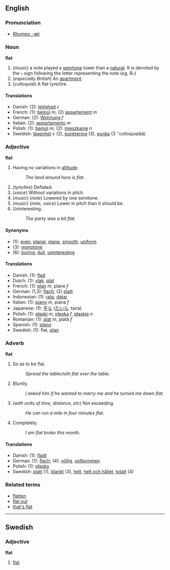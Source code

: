 ==English==
===Pronunciation===

*[[Rhymes:English:-æt|Rhymes: -æt]]

=== Noun===
'''flat'''

# (''music'') a note played a [[semitone]] lower than a [[natural]].  It is denoted by the &#9837; sign following the letter representing the note (''eg'', B&#9837;)
#(''especially British'') An [[apartment]].
#(''colloquial'') A flat tyre/tire.

====Translations====
*Danish: (2): [[lejlighed]] ''c''
*French: (1): [[bémol]] ''m''; (2) [[appartement]] ''m''
*German: (2): [[Wohnung]] ''f''
*Italian: (2): [[appartamento]] ''m''
*Polish: (1): [[bemol]] ''m''; (2): [[mieszkanie]] ''n''
*Swedish: [[lägenhet]] ''c'' (2), [[punktering]] (3), [[punka]] (3 ''colloquialää)

=== Adjective ===
'''flat'''

#Having no variations in [[altitude]].
#:''The land around here is flat.''
#(''tyre/tire'') Deflated.
#(''voice'') Without variations in pitch.
#(''music'') (''note'') Lowered by one semitone.
#(''music'') (''note, voice'') Lower in pitch than it should be.
#Uninteresting.
#:''The party was a bit flat.''

====Synonyms====
*(1): [[even]], [[planar]], [[plane]], [[smooth]], [[uniform]]
*(3): [[monotone]]
*(6): [[boring]], [[dull]], [[uninteresting]]

====Translations====
*Danish: (1): [[flad]]
*Dutch: (1): [[vlak]], [[plat#Dutch|plat]]
*French: (1): [[plan#French|plan]] ''m'', plane ''f''
*German: (1,3): [[flach]]; (2) [[platt]]
*Indonesian: (1): [[rata]], [[datar]]
*Italian: (1): [[piano#French|piano]] ''m'', piana ''f''
*Japanese: (1): [[平ら]] ([[たいら]], taira)
*Polish: (1): [[płaski]] ''m'', [[płaska]] ''f'', [[płaskie]] ''n''
*Romanian: (1): [[plat#Romanian|plat]] ''m'', plată ''f''
*Spanish: (1): [[plano]]
*Swedish: (1): flat, [[plan#Swedish|plan]]

===Adverb===
'''flat'''

#So as to be flat.
#:''Spread the tablecloth flat over the table.''
#Bluntly.
#:''I asked him if he wanted to marry me and he turned me down flat.''
#(''with units of time, distance, etc'') Not exceeding.
#:''He can run a mile in four minutes flat.''
#Completely.
#:''I am flat broke this month.''

====Translations ====
*Danish: (1): [[fladt]]
*German: (1): [[flach]]; (4): [[völlig]], [[vollkommen]]
*Polish: (1): [[płasko]]
*Swedish: [[platt]] (1), [[blankt]] (3), [[helt]], [[helt och hållet]], [[totalt]] (4)

===Related terms===
*[[flatten]]
*[[flat out]]
*[[that's flat]]

----
==Swedish==
===Adjective===
'''flat'''

#[[flat]]